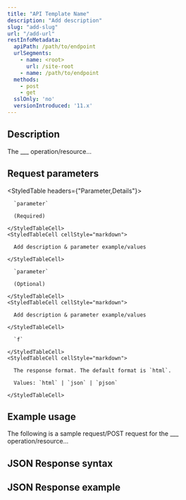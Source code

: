 ```yaml
---
title: "API Template Name"
description: "Add description"
slug: "add-slug"
url: "/add-url"
restInfoMetadata:
  apiPath: /path/to/endpoint
  urlSegments:
    - name: <root>
      url: /site-root
    - name: /path/to/endpoint
  methods:
    - post
    - get
  sslOnly: 'no'
  versionIntroduced: '11.x'
---
```


<!-- Replace the default properties in the front matter with information specific to the endpoint you're documenting -->

## Description

The ___ operation/resource...

## Request parameters
<!-- Replace the parameter name & description placeholders. Add in additional rows/delete unneeded roles. Specify if parameter is optional or required -->

<StyledTable headers={"Parameter,Details"}>
  <StyledTableRow>
    <StyledTableCell cellStyle="markdown">

      `parameter`

      (Required)

    </StyledTableCell>
    <StyledTableCell cellStyle="markdown">

      Add description & parameter example/values

    </StyledTableCell>
  </StyledTableRow>
  <StyledTableRow>
    <StyledTableCell cellStyle="markdown">

      `parameter`
      
      (Optional)

    </StyledTableCell>
    <StyledTableCell cellStyle="markdown">

      Add description & parameter example/values

    </StyledTableCell>
  </StyledTableRow>
  <StyledTableRow>
    <StyledTableCell cellStyle="markdown">

      `f`

    </StyledTableCell>
    <StyledTableCell cellStyle="markdown">

      The response format. The default format is `html`.

      Values: `html` | `json` | `pjson`

    </StyledTableCell>
  </StyledTableRow>
</StyledTable>

## Example usage

<!-- Add an example usage that matches the request type the endpoint supports. Examples should be complete, full requests, and should be in codeblocks -->

The following is a sample request/POST request for the ___ operation/resource...

## JSON Response syntax
<!-- Add a JSON syntax, if needed, in a codeblock -->

## JSON Response example
<!-- Add a JSON example in codeblock. Always needed unless response format does not support JSON/PJSON -->
